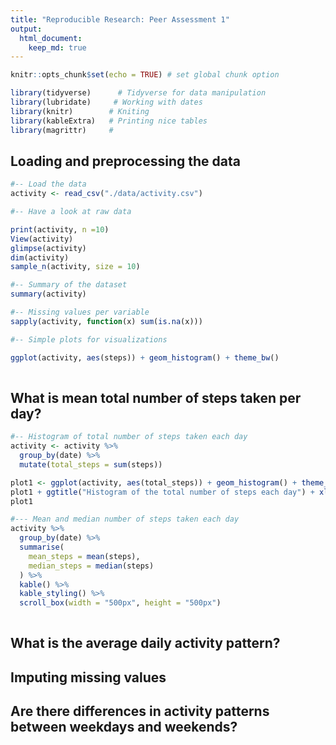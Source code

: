 ```yaml
---
title: "Reproducible Research: Peer Assessment 1"
output: 
  html_document:
    keep_md: true
---
```



```r
knitr::opts_chunk$set(echo = TRUE) # set global chunk option
```


```r
library(tidyverse)      # Tidyverse for data manipulation
library(lubridate)     # Working with dates
library(knitr)        # Kniting
library(kableExtra)   # Printing nice tables
library(magrittr)     # 
```




## Loading and preprocessing the data

```r

#-- Load the data
activity <- read_csv("./data/activity.csv")

```


```r
#-- Have a look at raw data

print(activity, n =10)
View(activity)
glimpse(activity)   
dim(activity)
sample_n(activity, size = 10)

#-- Summary of the dataset
summary(activity)

#-- Missing values per variable 
sapply(activity, function(x) sum(is.na(x)))

#-- Simple plots for visualizations 

ggplot(activity, aes(steps)) + geom_histogram() + theme_bw()
  

```



## What is mean total number of steps taken per day?


```r
#-- Histogram of total number of steps taken each day
activity <- activity %>% 
  group_by(date) %>% 
  mutate(total_steps = sum(steps))

plot1 <- ggplot(activity, aes(total_steps)) + geom_histogram() + theme_bw()
plot1 + ggtitle("Histogram of the total number of steps each day") + xlab("Total number of steps") + ylab("Count")
plot1
```


```r
#--- Mean and median number of steps taken each day
activity %>% 
  group_by(date) %>% 
  summarise(
    mean_steps = mean(steps),
    median_steps = median(steps)
  ) %>% 
  kable() %>% 
  kable_styling() %>% 
  scroll_box(width = "500px", height = "500px")
 

```


## What is the average daily activity pattern?



## Imputing missing values



## Are there differences in activity patterns between weekdays and weekends?
